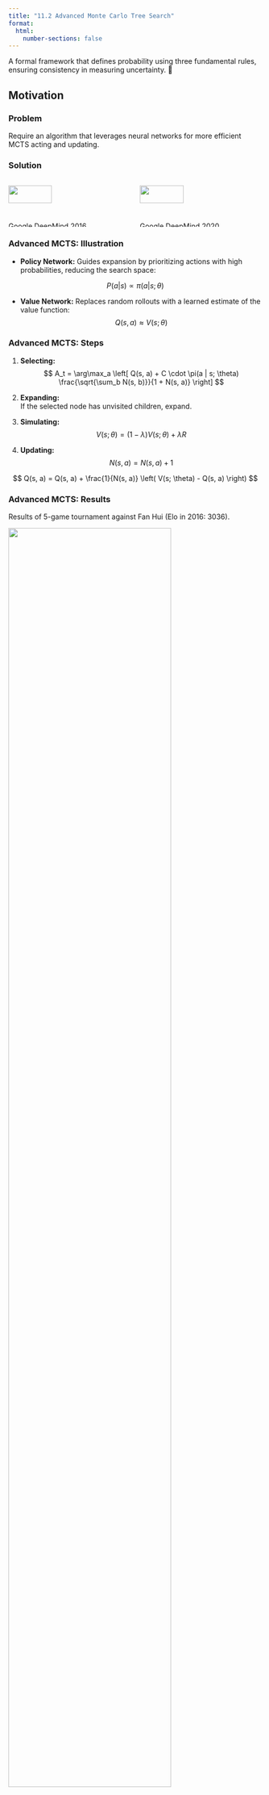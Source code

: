 ```yaml
---
title: "11.2 Advanced Monte Carlo Tree Search"
format:
  html:
    number-sections: false
---
```


::: {.callout-note appearance="simple" icon=false}
A formal framework that defines probability using three fundamental rules, ensuring consistency in measuring uncertainty. 🎲
:::

## Motivation

### Problem

Require an algorithm that leverages neural networks for more efficient MCTS acting and updating.

### Solution

::: columns
:::: column
![](images/AlphaGo.png){width=60%}

Google DeepMind 2016  
[Link to Research Paper](https://storage.googleapis.com/deepmind-media/alphago/AlphaGoNaturePaper.pdf)
::::

:::: column
![](images/Muzero.png){width=60%}

Google DeepMind 2020  
[Link to Research Paper](https://arxiv.org/pdf/1911.08265)
::::
:::

### Advanced MCTS: Illustration

- **Policy Network:** Guides expansion by prioritizing actions with high probabilities, reducing the search space:  

$$
P(a|s) \propto \pi(a|s; \theta)
$$

- **Value Network:** Replaces random rollouts with a learned estimate of the value function:  
$$ 
Q(s,a) \approx V(s; \theta) 
$$

### Advanced MCTS: Steps

1. **Selecting:**  
$$ 
A_t = \arg\max_a \left[ Q(s, a) + C \cdot \pi(a | s; \theta) \frac{\sqrt{\sum_b N(s, b)}}{1 + N(s, a)} \right] 
$$

2. **Expanding:**  
If the selected node has unvisited children, expand.

3. **Simulating:**  
$$ 
V(s; \theta) = (1 - \lambda) V(s; \theta) + \lambda R 
$$

4. **Updating:**  
$$ 
N(s, a) = N(s, a) + 1 
$$  

$$ 
Q(s, a) = Q(s, a) + \frac{1}{N(s, a)} \left( V(s; \theta) - Q(s, a) \right) 
$$

### Advanced MCTS: Results

Results of 5-game tournament against Fan Hui (Elo in 2016: 3036).

![](images/AlphaGoResults.png){width=80%}

AlphaGo won all 5 games.

### MuZero MCTS with Neural Networks

1. **Selecting:**  
$$ 
A_t = \arg\max_a \left[ Q(s,a) + C \frac{\pi(a|s)}{1 + N(s,a)}  \right] 
$$  

Using Prediction Network $f(s)$ to compute $\pi$ and $Q$

2. **Expanding:**  

Use Representation Network $h(o)$ to create state  
Prediction Network $f(s)$ generates initial policy/value

3. **Simulating:**  

Dynamics Network $g(s,a)$ predicts next state and reward

4. **Updating:**  
$$ 
N(s,a) = N(s,a) + 1 
$$  

$$ 
Q(s,a) = \frac{1}{N(s,a)} \sum_i V_i(s) 
$$

## Advanced MCTS: AlphaZero Performance

Orange line indicates best result of AlphaZero (AlphaGo trained purely on self-play).

![](images/MuzeroResults.png){width=80%}